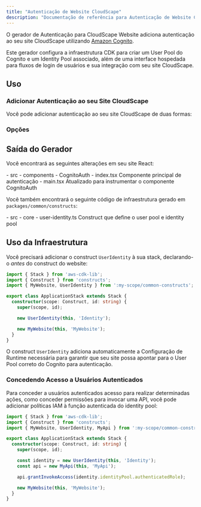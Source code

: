 ```yaml
---
title: "Autenticação de Website CloudScape"
description: "Documentação de referência para Autenticação de Website CloudScape"
---
```





O gerador de Autenticação para CloudScape Website adiciona autenticação ao seu site CloudScape utilizando [Amazon Cognito](https://aws.amazon.com/cognito/).

Este gerador configura a infraestrutura CDK para criar um User Pool do Cognito e um Identity Pool associado, além de uma interface hospedada para fluxos de login de usuários e sua integração com seu site CloudScape.

## Uso

### Adicionar Autenticação ao seu Site CloudScape

Você pode adicionar autenticação ao seu site CloudScape de duas formas:

<RunGenerator generator="ts#cloudscape-website#auth" />

### Opções

<GeneratorParameters schema={schema} />

## Saída do Gerador

Você encontrará as seguintes alterações em seu site React:

<FileTree>
  - src
    - components
      - CognitoAuth
        - index.tsx Componente principal de autenticação
    - main.tsx Atualizado para instrumentar o componente CognitoAuth
</FileTree>

Você também encontrará o seguinte código de infraestrutura gerado em `packages/common/constructs`:

<FileTree>
  - src
    - core
      - user-identity.ts Construct que define o user pool e identity pool
</FileTree>

## Uso da Infraestrutura

Você precisará adicionar o construct `UserIdentity` à sua stack, declarando-o _antes_ do construct do website:

```ts title="packages/infra/src/stacks/application-stack.ts" {3,9}
import { Stack } from 'aws-cdk-lib';
import { Construct } from 'constructs';
import { MyWebsite, UserIdentity } from ':my-scope/common-constructs';

export class ApplicationStack extends Stack {
  constructor(scope: Construct, id: string) {
    super(scope, id);

    new UserIdentity(this, 'Identity');

    new MyWebsite(this, 'MyWebsite');
  }
}
```

O construct `UserIdentity` adiciona automaticamente a <Link path="guides/cloudscape-website#runtime-configuration">Configuração de Runtime</Link> necessária para garantir que seu site possa apontar para o User Pool correto do Cognito para autenticação.

### Concedendo Acesso a Usuários Autenticados

Para conceder a usuários autenticados acesso para realizar determinadas ações, como conceder permissões para invocar uma API, você pode adicionar políticas IAM à função autenticada do identity pool:

```ts title="packages/infra/src/stacks/application-stack.ts" {12}
import { Stack } from 'aws-cdk-lib';
import { Construct } from 'constructs';
import { MyWebsite, UserIdentity, MyApi } from ':my-scope/common-constructs';

export class ApplicationStack extends Stack {
  constructor(scope: Construct, id: string) {
    super(scope, id);

    const identity = new UserIdentity(this, 'Identity');
    const api = new MyApi(this, 'MyApi');

    api.grantInvokeAccess(identity.identityPool.authenticatedRole);

    new MyWebsite(this, 'MyWebsite');
  }
}
```